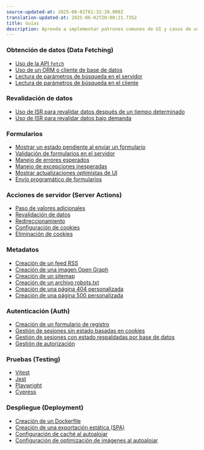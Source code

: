 ```yaml
---
source-updated-at: 2025-06-01T01:32:20.000Z
translation-updated-at: 2025-06-02T20:00:21.735Z
title: Guías
description: Aprenda a implementar patrones comunes de UI y casos de uso utilizando Next.js
---
```


### Obtención de datos (Data Fetching)

- [Uso de la API `fetch`](/docs/app/getting-started/fetching-data#with-the-fetch-api)
- [Uso de un ORM o cliente de base de datos](/docs/app/getting-started/fetching-data#with-an-orm-or-database)
- [Lectura de parámetros de búsqueda en el servidor](/docs/app/api-reference/file-conventions/page)
- [Lectura de parámetros de búsqueda en el cliente](/docs/app/api-reference/functions/use-search-params)

### Revalidación de datos

- [Uso de ISR para revalidar datos después de un tiempo determinado](/docs/app/guides/incremental-static-regeneration#time-based-revalidation)
- [Uso de ISR para revalidar datos bajo demanda](/docs/app/guides/incremental-static-regeneration#on-demand-revalidation-with-revalidatepath)

### Formularios

- [Mostrar un estado pendiente al enviar un formulario](/docs/app/guides/forms)
- [Validación de formularios en el servidor](/docs/app/guides/forms)
- [Manejo de errores esperados](/docs/app/getting-started/error-handling#handling-expected-errors)
- [Manejo de excepciones inesperadas](/docs/app/getting-started/error-handling#handling-uncaught-exceptions)
- [Mostrar actualizaciones optimistas de UI](/docs/app/guides/forms#optimistic-updates)
- [Envío programático de formularios](/docs/app/guides/forms#programmatic-form-submission)

### Acciones de servidor (Server Actions)

- [Paso de valores adicionales](/docs/app/guides/forms)
- [Revalidación de datos](/docs/app/building-your-application/data-fetching/server-actions-and-mutations#revalidating-data)
- [Redireccionamiento](/docs/app/building-your-application/data-fetching/server-actions-and-mutations#redirecting)
- [Configuración de cookies](/docs/app/api-reference/functions/cookies#setting-a-cookie)
- [Eliminación de cookies](/docs/app/api-reference/functions/cookies#deleting-cookies)

### Metadatos

- [Creación de un feed RSS](/docs/app/building-your-application/routing/route-handlers#non-ui-responses)
- [Creación de una imagen Open Graph](/docs/app/api-reference/file-conventions/metadata/opengraph-image)
- [Creación de un sitemap](/docs/app/api-reference/file-conventions/metadata/sitemap)
- [Creación de un archivo robots.txt](/docs/app/api-reference/file-conventions/metadata/robots)
- [Creación de una página 404 personalizada](/docs/app/api-reference/file-conventions/not-found)
- [Creación de una página 500 personalizada](/docs/app/api-reference/file-conventions/error)

### Autenticación (Auth)

- [Creación de un formulario de registro](/docs/app/guides/authentication#sign-up-and-login-functionality)
- [Gestión de sesiones sin estado basadas en cookies](/docs/app/guides/authentication#stateless-sessions)
- [Gestión de sesiones con estado respaldadas por base de datos](/docs/app/guides/authentication#database-sessions)
- [Gestión de autorización](/docs/app/guides/authentication#authorization)

### Pruebas (Testing)

- [Vitest](/docs/app/guides/testing/vitest)
- [Jest](/docs/app/guides/testing/jest)
- [Playwright](/docs/app/guides/testing/playwright)
- [Cypress](/docs/app/guides/testing/cypress)

### Despliegue (Deployment)

- [Creación de un Dockerfile](/docs/app/getting-started/deploying#docker)
- [Creación de una exportación estática (SPA)](/docs/app/guides/static-exports)
- [Configuración de caché al autoalojar](/docs/app/guides/self-hosting#configuring-caching)
- [Configuración de optimización de imágenes al autoalojar](/docs/app/guides/self-hosting#image-optimization)